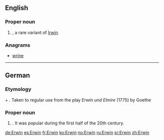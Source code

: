 ==English==

===Proper noun===
{{en-proper noun}}

# {{given name|male|from=Germanic}}, a rare variant of [[Irwin]].

===Anagrams===
* [[wrine#English|wrine]]

----

==German==

===Etymology===
{{etyl|goh|de}} {{term|heri||army|lang=goh}} + {{term|wini||friend|lang=goh}}. Taken to regular use from the play ''Erwin und Elmire'' (1775) by Goethe

===Proper noun===
{{head|de|proper noun}}

# {{given name|male|lang=de}} . It was popular during the first half of the 20th century.

[[de:Erwin]]
[[es:Erwin]]
[[fr:Erwin]]
[[ko:Erwin]]
[[no:Erwin]]
[[ru:Erwin]]
[[sr:Erwin]]
[[zh:Erwin]]